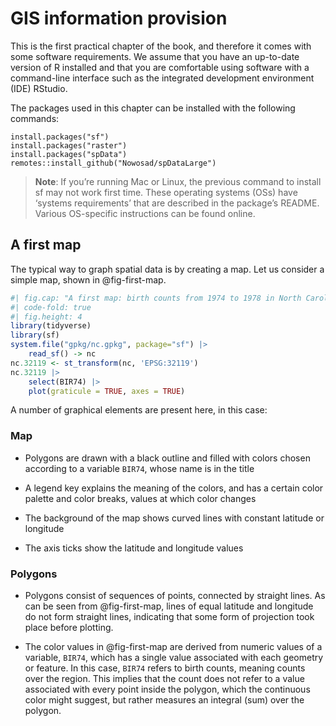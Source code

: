 # GIS information provision

This is the first practical chapter of the book, and therefore it comes with some software requirements. We assume that you have an up-to-date version of R installed and that you are comfortable using software with a command-line interface such as the integrated development environment (IDE) RStudio.

The packages used in this chapter can be installed with the following commands:

```text
install.packages("sf")
install.packages("raster")
install.packages("spData")
remotes::install_github("Nowosad/spDataLarge")
```

> **Note**: If you’re running Mac or Linux, the previous command to install sf may not work first time. These operating systems (OSs) have ‘systems requirements’ that are described in the package’s README. Various OS-specific instructions can be found online.

## A first map

The typical way to graph spatial data is by creating a map. Let us consider
a simple map, shown in @fig-first-map.

```r
#| fig.cap: "A first map: birth counts from 1974 to 1978 in North Carolina counties"
#| code-fold: true
#| fig.height: 4
library(tidyverse)
library(sf)
system.file("gpkg/nc.gpkg", package="sf") |>
    read_sf() -> nc
nc.32119 <- st_transform(nc, 'EPSG:32119')
nc.32119 |>
    select(BIR74) |>
    plot(graticule = TRUE, axes = TRUE)
```

A number of graphical elements are present here, in this case:

### Map

- Polygons are drawn with a black outline and filled with colors chosen according to a variable `BIR74`, whose name is in the title

- A legend key explains the meaning of the colors, and has a certain color palette and color breaks, values at which color changes

- The background of the map shows curved lines with constant latitude or longitude

- The axis ticks show the latitude and longitude values 


### Polygons

- Polygons consist of sequences of points, connected by straight lines. As can be seen from @fig-first-map, lines of equal latitude and longitude do not form straight lines, indicating that some form of projection took place before plotting.

- The color values in @fig-first-map are derived from numeric values of a variable, `BIR74`, which has a single value associated with each geometry or feature. In this case, `BIR74` refers to birth counts, meaning counts over the region. This implies that the count does not refer to a value associated with every point inside the polygon, which the continuous color might suggest, but rather measures an integral (sum) over the polygon.